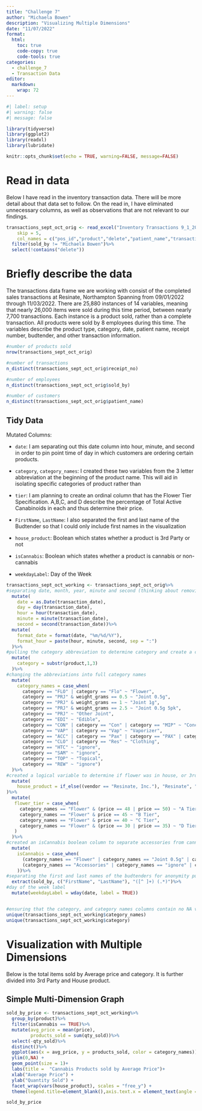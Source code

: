 ```yaml
---
title: "Challenge 7"
author: "Michaela Bowen"
description: "Visualizing Multiple Dimensions"
date: "11/07/2022"
format:
  html:
    toc: true
    code-copy: true
    code-tools: true
categories:
  - challenge_7
  - Transaction Data
editor: 
  markdown: 
    wrap: 72
---
```


```r
#| label: setup
#| warning: false
#| message: false

library(tidyverse)
library(ggplot2)
library(readxl)
library(lubridate)

knitr::opts_chunk$set(echo = TRUE, warning=FALSE, message=FALSE)
```

::: panel-tabset
# Read in data

Below I have read in the inventory transaction data. There will be more
detail about that data set to follow. On the read in, I have eliminated
unnecessary columns, as well as observations that are not relevant to
our findings.

```r
transactions_sept_oct_orig <- read_excel("Inventory Transactions 9_1_2022-11_3_2022.xlsx",
    skip = 5,
    col_names = c("pos_id","product","delete","patient_name","transaction_date","qty_sold","daily_allottment_oz","weight_grams","cost","price","owner_name","owner_location","vendor","sold_by","receipt_no","delete","delete","delete","delete","delete"))%>%
  filter(sold_by != "Michaela Bowen")%>%
  select(!contains("delete"))
```

# Briefly describe the data

The transactions data frame we are working with consist of the completed
sales transactions at Resinate, Northampton Spanning from 09/01/2022
through 11/03/2022. There are 25,880 instances of 14 variables, meaning
that nearly 26,000 items were sold during this time period, between
nearly 7,700 transactions. Each instance is a product sold, rather than
a complete transaction. All products were sold by 8 employees during
this time. The variables describe the product type, category, date,
patient name, receipt number, budtender, and other transaction
information.

```r
#number of products sold
nrow(transactions_sept_oct_orig)

#number of transactions
n_distinct(transactions_sept_oct_orig$receipt_no)

#number of employees
n_distinct(transactions_sept_oct_orig$sold_by)

#number of customers
n_distinct(transactions_sept_oct_orig$patient_name)

```

## Tidy Data

Mutated Columns:

-   `date`: I am separating out this date column into hour, minute, and
    second in order to pin point time of day in which customers are
    ordering certain products.

-   `category`, `category_names`: I created these two variables from the
    3 letter abbreviation at the beginning of the product name. This
    will aid in isolating specific categories of product rather than

-   `tier`: I am planning to create an ordinal column that has the
    Flower Tier Specification. A,B,C, and D describe the percentage of
    Total Active Canabinoids in each and thus determine their price.

-   `FirstName`, `LastName`: I also separated the first and last name of
    the Budtender so that I could only include first names in the
    visualization

-   `house_product`: Boolean which states whether a product is 3rd Party
    or not

-   `isCannabis`: Boolean which states whether a product is cannabis or
    non-cannabis

-   `weekdayLabel`: Day of the Week

```r

transactions_sept_oct_working <- transactions_sept_oct_orig%>%
#separating date, month, year, minute and second (thinking about removing second option, as it may not be useful)  
  mutate(
    date = as.Date(transaction_date),
    day = day(transaction_date),
    hour = hour(transaction_date),
    minute = minute(transaction_date),
    second = second(transaction_date))%>%
  mutate(
    format_date = format(date, "%m/%d/%Y"),
    format_hour = paste(hour, minute, second, sep = ":")
  )%>%
#pulling the category abbreviation to determine category and create a category column 
  mutate(
    category = substr(product,1,3)
  )%>%
#changing the abbreviations into full category names
  mutate(
    category_names = case_when(
      category == "FLO" | category == "Flo" ~ "Flower",
      category == "PRJ" & weight_grams == 0.5 ~ "Joint 0.5g",
      category == "PRJ" & weight_grams == 1 ~ "Joint 1g",
      category == "PRJ" & weight_grams == 2.5 ~ "Joint 0.5g 5pk",
      category == "PRJ" ~ "Other Joint",
      category == "EDI" ~ "Edible",
      category == "CON" | category == "Con" | category == "MIP" ~ "Concentrate",
      category == "VAP" | category == "Vap" ~ "Vaporizer",
      category == "ACC" | category == "Pax" | category == "PAX" | category == "Hig" | category == "Bov" ~ "Accessories",
      category == "CLO" | category == "Res" ~ "Clothing",
      category == "HTC" ~ "ignore",
      category == "SAM" ~ "ignore",
      category == "TOP" ~ "Topical",
      category == "REW" ~ "ignore")
  )%>%
#created a logical variable to determine if flower was in house, or 3rd party
  mutate(
    house_product = if_else((vendor == "Resinate, Inc."), "Resinate", "3rd Party", "NA")
)%>%
  mutate(
   flower_tier = case_when(
     category_names == "Flower" & (price == 48 | price == 50) ~ "A Tier",
     category_names == "Flower" & price == 45 ~ "B Tier",
     category_names == "Flower" & price == 40 ~ "C Tier",
     category_names == "Flower" & (price == 30 | price == 35) ~ "D Tier"
   ) 
  )%>%
#created an isCannabis boolean column to separate accessories from cannabis product
  mutate(
    isCannabis = case_when(
      (category_names == "Flower" | category_names == "Joint 0.5g" | category_names == "Joint 1g"| category_names == "Other Joint" | category_names == "Joint 0.5g 5pk"|  category_names == "Edible" | category_names == "Concentrate" | category_names == "Vaporizer" | category_names == "Topical") ~ TRUE,
      (category_names == "Accessories" | category_names == "ignore" | category_names == "Clothing") ~ FALSE
    ))%>%
#separating the first and last names of the budtenders for anonymity purposes
  extract(sold_by, c("FirstName", "LastName"), "([^ ]+) (.*)")%>%
#day of the week label
  mutate(weekdayLabel = wday(date, label = TRUE))


#ensuring that the category, and category names columns contain no NA values and are accurately coded
unique(transactions_sept_oct_working$category_names)
unique(transactions_sept_oct_working$category)

```

# Visualization with Multiple Dimensions

Below is the total items sold by Average price and category. It is
further divided into 3rd Party and House product.

## Simple Multi-Dimension Graph

```r
sold_by_price <- transactions_sept_oct_working%>%
  group_by(product)%>%
  filter(isCannabis == TRUE)%>%
  mutate(avg_price = mean(price),
         products_sold = sum(qty_sold))%>%
  select(-qty_sold)%>%
  distinct()%>%
  ggplot(aes(x = avg_price, y = products_sold, color = category_names)) +
  ylim(0,NA) +
  geom_point(size = 1)+
  labs(title =  "Cannabis Products sold by Average Price")+
  xlab("Average Price") +
  ylab("Quantity Sold") +
  facet_wrap(vars(house_product), scales = "free_y") +
  theme(legend.title=element_blank(),axis.text.x = element_text(angle = 45, vjust = 0.5) )

sold_by_price
```



:::
